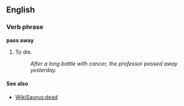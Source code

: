 ==English==

===Verb phrase===
'''pass away'''

# {{euphemism}} To die.
#: ''After a long battle with cancer, the professor passed away yesterday.''
==== See also ====
* [[WikiSaurus:dead]]